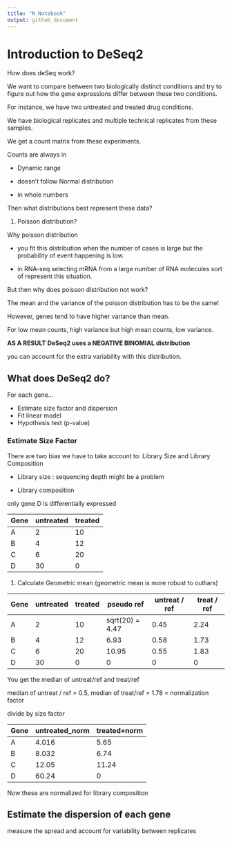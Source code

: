 ```yaml
---
title: "R Notebook"
output: github_document
---
```


# Introduction to DeSeq2

How does deSeq work?

We want to compare between two biologically distinct conditions and try to figure out how the gene expressions differ between these two conditions.

For instance, we have two untreated and treated drug conditions.

We have biological replicates and multiple technical replicates from these samples.

We get a count matrix from these experiments.

Counts are always in

-   Dynamic range

-   doesn't follow Normal distribution

-   in whole numbers

Then what distributions best represent these data?

1.  Poisson distribution?

Why poisson distribution

-   you fit this distribution when the number of cases is large but the probability of event happening is low.

-   in RNA-seq selecting mRNA from a large number of RNA molecules sort of represent this situation.

But then why does poisson distribution not work?

The mean and the variance of the poisson distribution has to be the same!

However, genes tend to have higher variance than mean.

For low mean counts, high variance but high mean counts, low variance.

**AS A RESULT DeSeq2 uses a NEGATIVE BINOMIAL distribution**

you can account for the extra variability with this distribution.

## What does DeSeq2 do?

For each gene...

-   Estimate size factor and dispersion
-   Fit linear model
-   Hypothesis test (p-value)

### Estimate Size Factor

There are two bias we have to take account to: Library Size and Library Composition

-   Library size : sequencing depth might be a problem

-   Library composition

only gene D is differentially expressed

| Gene | untreated | treated |
|------|-----------|---------|
| A    | 2         | 10      |
| B    | 4         | 12      |
| C    | 6         | 20      |
| D    | 30        | 0       |

1.  Calculate Geometric mean (geometric mean is more robust to outliars)

| Gene | untreated | treated | pseudo ref      | untreat / ref | treat / ref |
|------|-----------|---------|-----------------|---------------|-------------|
| A    | 2         | 10      | sqrt(20) = 4.47 | 0.45          | 2.24        |
| B    | 4         | 12      | 6.93            | 0.58          | 1.73        |
| C    | 6         | 20      | 10.95           | 0.55          | 1.83        |
| D    | 30        | 0       | 0               | 0             | 0           |

You get the median of untreat/ref and treat/ref

median of untreat / ref = 0.5, median of treat/ref = 1.78 = normalization factor

divide by size factor

| Gene | untreated_norm | treated+norm |
|------|----------------|--------------|
| A    | 4.016          | 5.65         |
| B    | 8.032          | 6.74         |
| C    | 12.05          | 11.24        |
| D    | 60.24          | 0            |

Now these are normalized for library composition

## Estimate the dispersion of each gene

measure the spread and account for variability between replicates

